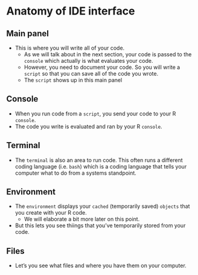 # Anatomy of IDE interface {#sec-anatomy}

## Main panel

- This is where you will write all of your code.
    - As we will talk about in the next section, your code is passed to the `console` which actually is what evaluates your code. 
    - However, you need to document your code. So you will write a `script` so that you can save all of the code you wrote.
    - The `script` shows up in this main panel

## Console

- When you run code from a `script`, you send your code to your R `console`.
- The code you write is evaluated and ran by your R `console`.

## Terminal

- The `terminal` is also an area to run code. This often runs a different coding language (i.e. `bash`) which is a coding language that tells your computer what to do from a systems standpoint. 

## Environment

- The `environment` displays your `cached` (temporarily saved) `objects` that you create with your R code.
    - We will elaborate a bit more later on this point.
- But this lets you see thiings that you've temporarily stored from your code. 

## Files

- Let's you see what files and where you have them on your computer.